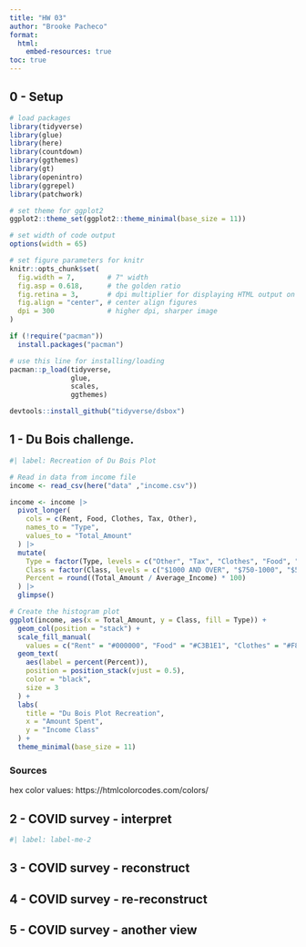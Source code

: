 ---
title: "HW 03"
author: "Brooke Pacheco"
format:
  html:
    embed-resources: true
toc: true
---
## 0 - Setup

```{r setup}
# load packages
library(tidyverse)
library(glue)
library(here)
library(countdown)
library(ggthemes)
library(gt)
library(openintro)
library(ggrepel)
library(patchwork)

# set theme for ggplot2
ggplot2::theme_set(ggplot2::theme_minimal(base_size = 11))

# set width of code output
options(width = 65)

# set figure parameters for knitr
knitr::opts_chunk$set(
  fig.width = 7,        # 7" width
  fig.asp = 0.618,      # the golden ratio
  fig.retina = 3,       # dpi multiplier for displaying HTML output on retina
  fig.align = "center", # center align figures
  dpi = 300             # higher dpi, sharper image
)

if (!require("pacman")) 
  install.packages("pacman")

# use this line for installing/loading
pacman::p_load(tidyverse,
               glue,
               scales,
               ggthemes) 

devtools::install_github("tidyverse/dsbox")

```

## 1 - Du Bois challenge.

```{r}
#| label: Recreation of Du Bois Plot

# Read in data from income file
income <- read_csv(here("data" ,"income.csv"))

income <- income |>
  pivot_longer(
    cols = c(Rent, Food, Clothes, Tax, Other),
    names_to = "Type",
    values_to = "Total_Amount"
  ) |>
  mutate(
    Type = factor(Type, levels = c("Other", "Tax", "Clothes", "Food", "Rent")),
    Class = factor(Class, levels = c("$1000 AND OVER", "$750-1000", "$500-750", "$400-500", "$300-400", "$200-300", "$100-200")),
    Percent = round((Total_Amount / Average_Income) * 100)
  ) |>
  glimpse()

# Create the histogram plot
ggplot(income, aes(x = Total_Amount, y = Class, fill = Type)) +
  geom_col(position = "stack") +
  scale_fill_manual(
    values = c("Rent" = "#000000", "Food" = "#C3B1E1", "Clothes" = "#F89880", "Tax" = "#B7C9E2", "Other" = "#E6ECF5")) +
  geom_text(
    aes(label = percent(Percent)),
    position = position_stack(vjust = 0.5),
    color = "black",
    size = 3
  ) +
  labs(
    title = "Du Bois Plot Recreation",
    x = "Amount Spent",
    y = "Income Class"
  ) +
  theme_minimal(base_size = 11)

```
### Sources
hex color values:
https://htmlcolorcodes.com/colors/

## 2 - COVID survey - interpret

```{r}
#| label: label-me-2

```

## 3 - COVID survey - reconstruct


## 4 - COVID survey - re-reconstruct

## 5 - COVID survey - another view
